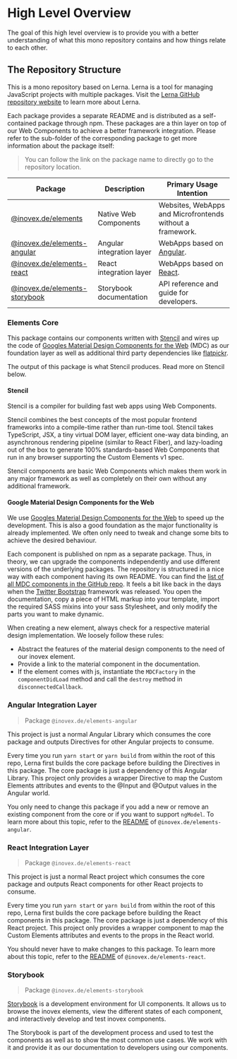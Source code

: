 
<Meta title="Docs/Contributing/Architectural Overview" />

# High Level Overview

The goal of this high level overview is to provide you with a better understanding of what this mono repository
contains and how things relate to each other.

## The Repository Structure

This is a mono repository based on Lerna. Lerna is a tool for managing JavaScript projects with multiple packages. Visit the [Lerna GitHub repository website](https://github.com/lerna/lerna) to learn more about Lerna.

Each package provides a separate README and is distributed as a self-contained package through npm. These packages are a thin layer on top of our Web Components to achieve a better framework integration. Please refer to the sub-folder of the corresponding package to get more information about the package itself:

> You can follow the link on the package name to directly go to the repository location.

| <div>**Package**</div>                                                              | <div>**Description**</div> | **Primary Usage Intention**                                  |
| ------------------------------------------------------------------------------------------------------- | ---------------------------------------------- | ------------------------------------------------------------ |
| [@inovex.de/elements](https://github.com/inovex/elements/tree/master/packages/elements)                 | Native Web Components                          | Websites, WebApps and Microfrontends without a framework.    |
| [@inovex.de/elements-angular](https://github.com/inovex/elements/tree/master/packages/elements-angular) | Angular integration layer                      | WebApps based on [Angular](https://github.com/angular).      |
| [@inovex.de/elements-react](https://github.com/inovex/elements/tree/master/packages/elements-react)     | React integration layer                        | WebApps based on [React](https://github.com/facebook/react). |
| [@inovex.de/elements-storybook](https://github.com/inovex/elements/tree/master/packages/storybook)      | Storybook documentation                        | API reference and guide for developers.                      |

### Elements Core

This package contains our components written with [Stencil](https://stenciljs.com/) and wires up the code of [Googles Material Design Components for the Web](https://github.com/material-components/material-components-web/) (MDC) as our foundation layer as well as additional third party dependencies like [flatpickr](https://flatpickr.js.org/).

The output of this package is what Stencil produces. Read more on Stencil below.

#### Stencil

Stencil is a compiler for building fast web apps using Web Components.

Stencil combines the best concepts of the most popular frontend frameworks into a compile-time rather than run-time tool. Stencil takes TypeScript, JSX, a tiny virtual DOM layer, efficient one-way data binding, an asynchronous rendering pipeline (similar to React Fiber), and lazy-loading out of the box to generate 100% standards-based Web Components that run in any browser supporting the Custom Elements
v1 spec.

Stencil components are basic Web Components which makes them work in any major framework as well as completely on their own without any additional framework.

#### Google Material Design Components for the Web

We use [Googles Material Design Components for the Web](https://github.com/material-components/material-components-web/) to speed up the development. This is also a good foundation as the major functionality is already implemented. We often only need to tweak and change some bits to achieve the desired behaviour.

Each component is published on npm as a separate package. Thus, in theory, we can upgrade the components independently and use different versions of the underlying packages. The repository is structured in a nice way with each component having its own README. You can find the [list of all MDC components in the GitHub repo](https://github.com/material-components/material-components-web/blob/master/packages). It feels a bit like back in the days when the [Twitter Bootstrap](https://getbootstrap.com/) framework was released. You open the documentation, copy a piece of HTML markup into your template, import the required SASS mixins into your sass Stylesheet, and only modify the parts you want to make dynamic.

When creating a new element, always check for a respective material design implementation. We loosely follow these rules:

- Abstract the features of the material design components to the need of our inovex element.
- Provide a link to the material component in the documentation.
- If the element comes with js, instantiate the `MDCFactory` in the `componentDidLoad` method and call the `destroy` method in `disconnectedCallback`.

### Angular Integration Layer

> Package `@inovex.de/elements-angular`

This project is just a normal Angular Library which consumes the core package and outputs Directives for other Angular projects to consume.

Every time you run `yarn start` or `yarn build` from within the root of this repo, Lerna first builds the core package before building the Directives in this package. The core package is just a dependency of this Angular Library. This project only provides a wrapper Directive to map the Custom Elements attributes and events to the @Input and @Output values in the Angular world.

You only need to change this package if you add a new or remove an existing component from the core or if you want to support `ngModel`. To learn more about this topic, refer to the [README](https://github.com/inovex/elements/blob/master/packages/elements-angular/elements/README.md) of `@inovex.de/elements-angular`.

### React Integration Layer

> Package `@inovex.de/elements-react`

This project is just a normal React project which consumes the core package and outputs React components for other React projects to consume.

Every time you run `yarn start` or `yarn build` from within the root of this repo, Lerna first builds the core package before building the React components in this package. The core package is just a dependency of this React project. This project only provides a wrapper component to map the Custom Elements attributes and events to the props in the React world.

You should never have to make changes to this package. To learn more about this topic, refer to the [README](https://github.com/inovex/elements/blob/master/packages/elements-react/README.md) of `@inovex.de/elements-react`.

### Storybook

> Package `@inovex.de/elements-storybook`

[Storybook](https://github.com/storybooks/storybook) is a development environment for UI components. It allows us to browse the inovex elements, view the different states of each component, and interactively develop and test inovex components.

The Storybook is part of the development process and used to test the components as well as to show the most common use cases. We work with it and provide it as our documentation to developers using our components.
